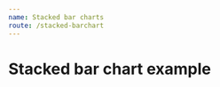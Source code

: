 ```yaml
---
name: Stacked bar charts
route: /stacked-barchart
---
```



# Stacked bar chart example
<Playground>
    <StackedBarChart
        xType='time'
        yComplement='money'
        colors={ ['#30D2D6', '#9F88FB', '#F09B1B'] }
        tooltip={ { 
            label: 'Período', 
            topResult: 'Preventivas',
            bottomResult: 'Corretivas',
            lineResult: 'Total'
            } }
        data={ 
            [
                [
                    { label: '2019-01-01', result: 1 }, 
                    { label: '2019-02-01', result: 2 },
                    { label: '2019-03-01', result: 4 }, 
                    { label: '2019-04-01', result: 5 },
                    { label: '2019-05-01', result: 6 },
                    { label: '2019-06-01', result: 7 }
                ],
                [ 
                    { label: '2019-01-01', result: 10 }, 
                    { label: '2019-02-01', result: 40 },
                    { label: '2019-03-01', result: 30 }, 
                    { label: '2019-04-01', result: 20 },
                    { label: '2019-05-01', result: 40 },
                    { label: '2019-06-01', result: 50 },
                ],
                [
                    { label: '2019-01-01', result: 11 }, 
                    { label: '2019-02-01', result: 42 },
                    { label: '2019-03-01', result: 54 }, 
                    { label: '2019-04-01', result: 55 },
                    { label: '2019-05-01', result: 66 },
                    { label: '2019-06-01', result: 87 }
                ],
            ]
        }
    />
</Playground>

<Playground>
    <StackedBarChart
        sumDataValues
        yComplement='money'
        colors={ ['#487086', '#87C4CB', '#E97551'] }
        secondYAxisType='percent'
        tooltip={ { 
            label: 'Equipamento', 
            topResult: 'Aquisição',
            bottomResult: 'Manutenção',
            lineResult: 'Custo % acumulado',
            complement: 'Custo total'
            } }
        data={ 
            [
                [
                    { label: 'Equipament 01', result: 1 }, 
                    { label: 'Equipament 02', result: 2 },
                    { label: 'Equipament 03', result: 4 }, 
                    { label: 'Equipament 04', result: 5 },
                    { label: 'Equipament 05', result: 6 },
                    { label: 'Equipament 06', result: 7 }
                ],
                [ 
                    { label: 'Equipament 01', result: 10 }, 
                    { label: 'Equipament 02', result: 40 },
                    { label: 'Equipament 03', result: 30 }, 
                    { label: 'Equipament 04', result: 20 },
                    { label: 'Equipament 05', result: 40 },
                    { label: 'Equipament 06', result: 50 },
                ],
                [
                    { label: 'Equipament 01', result: 11 }, 
                    { label: 'Equipament 02', result: 42 },
                    { label: 'Equipament 03', result: 54 }, 
                    { label: 'Equipament 04', result: 55 },
                    { label: 'Equipament 05', result: 66 },
                    { label: 'Equipament 06', result: 87 }
                ],
            ]
        }
    />
</Playground>